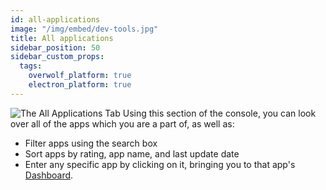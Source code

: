 ```yaml
---
id: all-applications
image: "/img/embed/dev-tools.jpg"
title: All applications
sidebar_position: 50
sidebar_custom_props:
  tags:
    overwolf_platform: true
    electron_platform: true
---
```


![The All Applications Tab](/assets/tools/developers-console/all-applications/index.jpg)
Using this section of the console, you can look over all of the apps which you are a part of, as well as:
- Filter apps using the search box
- Sort apps by rating, app name, and last update date
- Enter any specific app by clicking on it, bringing you to that app's [Dashboard](all-applications/dashboard).